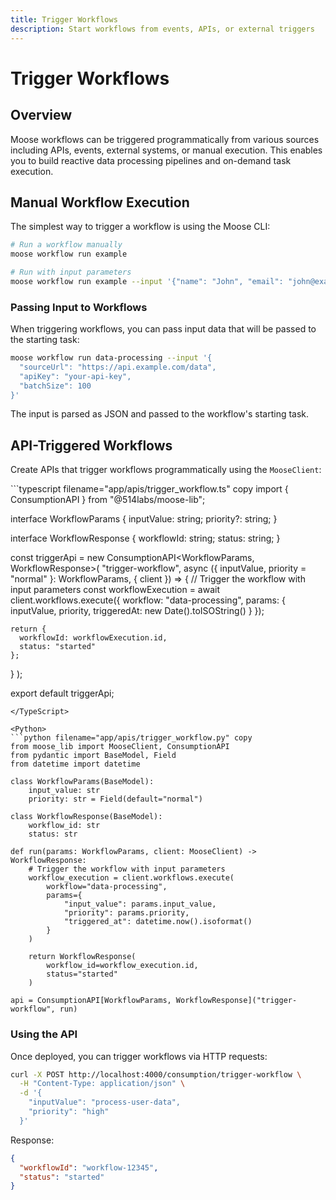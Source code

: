 ```yaml
---
title: Trigger Workflows
description: Start workflows from events, APIs, or external triggers
---
```



# Trigger Workflows

<LanguageSwitcher />

## Overview

Moose workflows can be triggered programmatically from various sources including APIs, events, external systems, or manual execution. This enables you to build reactive data processing pipelines and on-demand task execution.

## Manual Workflow Execution

The simplest way to trigger a workflow is using the Moose CLI:

```bash filename="Terminal" copy
# Run a workflow manually
moose workflow run example

# Run with input parameters
moose workflow run example --input '{"name": "John", "email": "john@example.com"}'
```

### Passing Input to Workflows

When triggering workflows, you can pass input data that will be passed to the starting task:

```bash filename="Terminal" copy
moose workflow run data-processing --input '{
  "sourceUrl": "https://api.example.com/data",
  "apiKey": "your-api-key",
  "batchSize": 100
}'
```

The input is parsed as JSON and passed to the workflow's starting task.

## API-Triggered Workflows

Create APIs that trigger workflows programmatically using the `MooseClient`:

<TypeScript>
```typescript filename="app/apis/trigger_workflow.ts" copy
import { ConsumptionAPI } from "@514labs/moose-lib";

interface WorkflowParams {
  inputValue: string;
  priority?: string;
}

interface WorkflowResponse {
  workflowId: string;
  status: string;
}

const triggerApi = new ConsumptionAPI<WorkflowParams, WorkflowResponse>(
  "trigger-workflow",
  async ({ inputValue, priority = "normal" }: WorkflowParams, { client }) => {
    // Trigger the workflow with input parameters
    const workflowExecution = await client.workflows.execute({
      workflow: "data-processing",
      params: { 
        inputValue,
        priority,
        triggeredAt: new Date().toISOString()
      }
    });

    return {
      workflowId: workflowExecution.id,
      status: "started"
    };
  }
);

export default triggerApi;
```
</TypeScript>

<Python>
```python filename="app/apis/trigger_workflow.py" copy
from moose_lib import MooseClient, ConsumptionAPI
from pydantic import BaseModel, Field
from datetime import datetime

class WorkflowParams(BaseModel):
    input_value: str
    priority: str = Field(default="normal")

class WorkflowResponse(BaseModel):
    workflow_id: str
    status: str

def run(params: WorkflowParams, client: MooseClient) -> WorkflowResponse:
    # Trigger the workflow with input parameters
    workflow_execution = client.workflows.execute(
        workflow="data-processing",
        params={
            "input_value": params.input_value,
            "priority": params.priority,
            "triggered_at": datetime.now().isoformat()
        }
    )

    return WorkflowResponse(
        workflow_id=workflow_execution.id,
        status="started"
    )

api = ConsumptionAPI[WorkflowParams, WorkflowResponse]("trigger-workflow", run)
```
</Python>

### Using the API

Once deployed, you can trigger workflows via HTTP requests:

```bash filename="Terminal" copy
curl -X POST http://localhost:4000/consumption/trigger-workflow \
  -H "Content-Type: application/json" \
  -d '{
    "inputValue": "process-user-data",
    "priority": "high"
  }'
```

Response:
```json
{
  "workflowId": "workflow-12345",
  "status": "started"
}
```
